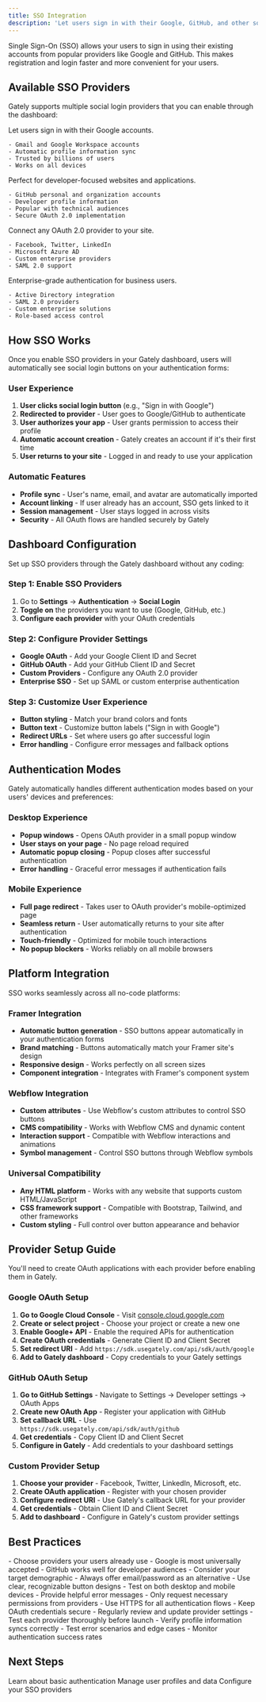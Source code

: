 ```yaml
---
title: SSO Integration
description: 'Let users sign in with their Google, GitHub, and other social accounts'
---
```


Single Sign-On (SSO) allows your users to sign in using their existing accounts from popular providers like Google and GitHub. This makes registration and login faster and more convenient for your users.

## Available SSO Providers

Gately supports multiple social login providers that you can enable through the dashboard:

<CardGroup cols={2}>
  <Card title="Google OAuth" icon="google">
    Let users sign in with their Google accounts.
    
    - Gmail and Google Workspace accounts
    - Automatic profile information sync
    - Trusted by billions of users
    - Works on all devices
  </Card>
  
  <Card title="GitHub OAuth" icon="github">
    Perfect for developer-focused websites and applications.
    
    - GitHub personal and organization accounts
    - Developer profile information
    - Popular with technical audiences
    - Secure OAuth 2.0 implementation
  </Card>
  
  <Card title="Custom OAuth" icon="key">
    Connect any OAuth 2.0 provider to your site.
    
    - Facebook, Twitter, LinkedIn
    - Microsoft Azure AD
    - Custom enterprise providers
    - SAML 2.0 support
  </Card>
  
  <Card title="Enterprise SSO" icon="building">
    Enterprise-grade authentication for business users.
    
    - Active Directory integration
    - SAML 2.0 providers
    - Custom enterprise solutions
    - Role-based access control
  </Card>
</CardGroup>

## How SSO Works

Once you enable SSO providers in your Gately dashboard, users will automatically see social login buttons on your authentication forms:

### User Experience
1. **User clicks social login button** (e.g., "Sign in with Google")
2. **Redirected to provider** - User goes to Google/GitHub to authenticate
3. **User authorizes your app** - User grants permission to access their profile
4. **Automatic account creation** - Gately creates an account if it's their first time
5. **User returns to your site** - Logged in and ready to use your application

### Automatic Features
- **Profile sync** - User's name, email, and avatar are automatically imported
- **Account linking** - If user already has an account, SSO gets linked to it
- **Session management** - User stays logged in across visits
- **Security** - All OAuth flows are handled securely by Gately

## Dashboard Configuration

Set up SSO providers through the Gately dashboard without any coding:

### Step 1: Enable SSO Providers
1. Go to **Settings** → **Authentication** → **Social Login**
2. **Toggle on** the providers you want to use (Google, GitHub, etc.)
3. **Configure each provider** with your OAuth credentials

### Step 2: Configure Provider Settings
- **Google OAuth** - Add your Google Client ID and Secret
- **GitHub OAuth** - Add your GitHub Client ID and Secret  
- **Custom Providers** - Configure any OAuth 2.0 provider
- **Enterprise SSO** - Set up SAML or custom enterprise authentication

### Step 3: Customize User Experience
- **Button styling** - Match your brand colors and fonts
- **Button text** - Customize button labels ("Sign in with Google")
- **Redirect URLs** - Set where users go after successful login
- **Error handling** - Configure error messages and fallback options

## Authentication Modes

Gately automatically handles different authentication modes based on your users' devices and preferences:

### Desktop Experience
- **Popup windows** - Opens OAuth provider in a small popup window
- **User stays on your page** - No page reload required
- **Automatic popup closing** - Popup closes after successful authentication
- **Error handling** - Graceful error messages if authentication fails

### Mobile Experience  
- **Full page redirect** - Takes user to OAuth provider's mobile-optimized page
- **Seamless return** - User automatically returns to your site after authentication
- **Touch-friendly** - Optimized for mobile touch interactions
- **No popup blockers** - Works reliably on all mobile browsers

## Platform Integration

SSO works seamlessly across all no-code platforms:

### Framer Integration
- **Automatic button generation** - SSO buttons appear automatically in your authentication forms
- **Brand matching** - Buttons automatically match your Framer site's design
- **Responsive design** - Works perfectly on all screen sizes
- **Component integration** - Integrates with Framer's component system

### Webflow Integration
- **Custom attributes** - Use Webflow's custom attributes to control SSO buttons
- **CMS compatibility** - Works with Webflow CMS and dynamic content
- **Interaction support** - Compatible with Webflow interactions and animations
- **Symbol management** - Control SSO buttons through Webflow symbols

### Universal Compatibility
- **Any HTML platform** - Works with any website that supports custom HTML/JavaScript
- **CSS framework support** - Compatible with Bootstrap, Tailwind, and other frameworks
- **Custom styling** - Full control over button appearance and behavior

## Provider Setup Guide

<Warning>
You'll need to create OAuth applications with each provider before enabling them in Gately.
</Warning>

### Google OAuth Setup
1. **Go to Google Cloud Console** - Visit [console.cloud.google.com](https://console.cloud.google.com)
2. **Create or select project** - Choose your project or create a new one
3. **Enable Google+ API** - Enable the required APIs for authentication
4. **Create OAuth credentials** - Generate Client ID and Client Secret
5. **Set redirect URI** - Add `https://sdk.usegately.com/api/sdk/auth/google`
6. **Add to Gately dashboard** - Copy credentials to your Gately settings

### GitHub OAuth Setup  
1. **Go to GitHub Settings** - Navigate to Settings → Developer settings → OAuth Apps
2. **Create new OAuth App** - Register your application with GitHub
3. **Set callback URL** - Use `https://sdk.usegately.com/api/sdk/auth/github`
4. **Get credentials** - Copy Client ID and Client Secret
5. **Configure in Gately** - Add credentials to your dashboard settings

### Custom Provider Setup
1. **Choose your provider** - Facebook, Twitter, LinkedIn, Microsoft, etc.
2. **Create OAuth application** - Register with your chosen provider
3. **Configure redirect URI** - Use Gately's callback URL for your provider
4. **Get credentials** - Obtain Client ID and Client Secret
5. **Add to dashboard** - Configure in Gately's custom provider settings

## Best Practices

<AccordionGroup>
  <Accordion title="Provider Selection">
    - Choose providers your users already use
    - Google is most universally accepted
    - GitHub works well for developer audiences
    - Consider your target demographic
  </Accordion>
  
  <Accordion title="User Experience">
    - Always offer email/password as an alternative
    - Use clear, recognizable button designs
    - Test on both desktop and mobile devices
    - Provide helpful error messages
  </Accordion>
  
  <Accordion title="Security & Privacy">
    - Only request necessary permissions from providers
    - Use HTTPS for all authentication flows
    - Keep OAuth credentials secure
    - Regularly review and update provider settings
  </Accordion>
  
  <Accordion title="Testing">
    - Test each provider thoroughly before launch
    - Verify profile information syncs correctly
    - Test error scenarios and edge cases
    - Monitor authentication success rates
  </Accordion>
</AccordionGroup>

## Next Steps

<CardGroup cols={3}>
  <Card
    title="Authentication"
    icon="key"
    href="/authentication"
  >
    Learn about basic authentication
  </Card>
  <Card
    title="User Management"
    icon="user"
    href="/user-management"
  >
    Manage user profiles and data
  </Card>
  <Card
    title="Dashboard"
    icon="settings"
    href="https://app.usegately.com"
  >
    Configure your SSO providers
  </Card>
</CardGroup>